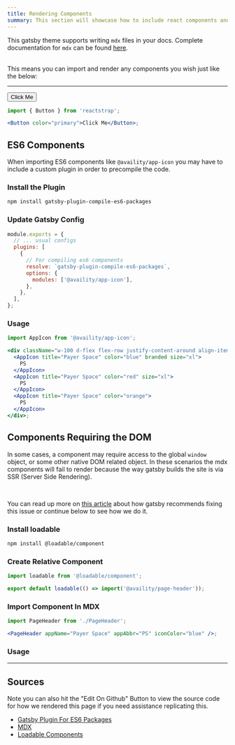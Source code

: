 ```yaml
---
title: Rendering Components
summary: This section will showcase how to include react components and ES6 Modules in your markdown
---
```


This gatsby theme supports writing `mdx` files in your docs. Complete documentation for `mdx` can be found [here](https://mdxjs.com/).

<br />
This means you can import and render any components you wish just like the below:
<hr />


<Container>
  <Button color="primary">Click Me</Button>
</Container>

```jsx
import { Button } from 'reactstrap';

<Button color="primary">Click Me</Button>;
```

## ES6 Components

When importing ES6 components like `@availity/app-icon` you may have to include a custom plugin in order to precompile the code.

### Install the Plugin

```bash
npm install gatsby-plugin-compile-es6-packages
```

### Update Gatsby Config

```js header=gatsby-config.js
module.exports = {
  // ... usual configs
  plugins: [
    {
      // For compiling es6 components
      resolve: `gatsby-plugin-compile-es6-packages`,
      options: {
        modules: ['@availity/app-icon'],
      },
    },
  ],
};
```

### Usage

```jsx live=true
import AppIcon from '@availity/app-icon';

<div className="w-100 d-flex flex-row justify-content-around align-items-center">
  <AppIcon title="Payer Space" color="blue" branded size="xl">
    PS
  </AppIcon>
  <AppIcon title="Payer Space" color="red" size="xl">
    PS
  </AppIcon>
  <AppIcon title="Payer Space" color="orange">
    PS
  </AppIcon>
</div>;
```

## Components Requiring the DOM

In some cases, a component may require access to the global `window` object, or some other native DOM related object. In these scenarios the mdx components will fail to render because the way gatsby builds the site is via SSR (Server Side Rendering).

<br />

You can read up more on [this article](https://www.gatsbyjs.org/docs/debugging-html-builds/) about how gatsby recommends fixing this issue or continue below to see how we do it.

### Install loadable

```bash
npm install @loadable/component
```

### Create Relative Component

```js
import loadable from '@loadable/component';

export default loadable(() => import('@availity/page-header'));
```

### Import Component In MDX

```jsx
import PageHeader from './PageHeader';

<PageHeader appName="Payer Space" appAbbr="PS" iconColor="blue" />;
```

### Usage


<div className="w-100 d-flex flex-column justify-content-around align-items-start p-3">
  <PageHeader appName="Payer Space" appAbbr="PS" iconColor="blue" />
</div>

<hr />

## Sources

Note you can also hit the "Edit On Github" Button to view the source code for how we rendered this page if you need assistance replicating this.

- [Gatsby Plugin For ES6 Packages](https://www.gatsbyjs.org/packages/gatsby-plugin-compile-es6-packages/)
- [MDX](https://mdxjs.com/)
- [Loadable Components](https://www.npmjs.com/package/@loadable/component)
